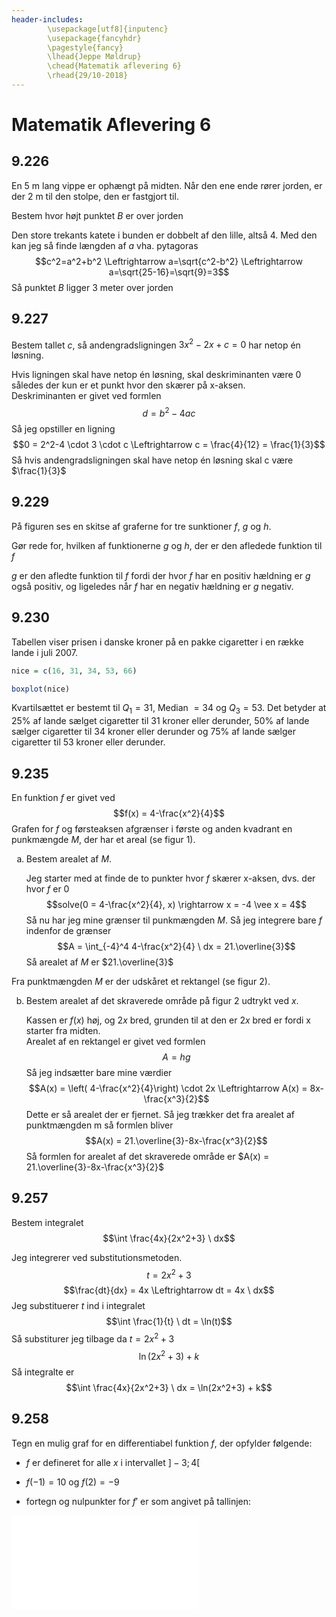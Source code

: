 ```yaml
---
header-includes:
        \usepackage[utf8]{inputenc}
        \usepackage{fancyhdr}
        \pagestyle{fancy}
        \lhead{Jeppe Møldrup}
        \chead{Matematik aflevering 6}
        \rhead{29/10-2018}
---
```


# Matematik Aflevering 6

## 9.226

En 5 m lang vippe er ophængt på midten. Når den ene ende rører
jorden, er der 2 m til den stolpe, den er fastgjort til.

Bestem hvor højt punktet $B$ er over jorden

Den store trekants katete i bunden er dobbelt af den lille, altså 4. Med den kan jeg så finde
længden af $a$ vha. pytagoras
$$c^2=a^2+b^2 \Leftrightarrow a=\sqrt{c^2-b^2} \Leftrightarrow a=\sqrt{25-16}=\sqrt{9}=3$$
Så punktet $B$ ligger 3 meter over jorden

## 9.227

Bestem tallet $c$, så andengradsligningen $3x^2-2x+c = 0$ har netop én løsning.

Hvis ligningen skal have netop én løsning, skal deskriminanten være 0 således der
kun er et punkt hvor den skærer på x-aksen.  
Deskriminanten er givet ved formlen
$$d = b^2-4ac$$
Så jeg opstiller en ligning
$$0 = 2^2-4 \cdot 3 \cdot c \Leftrightarrow c = \frac{4}{12} = \frac{1}{3}$$
Så hvis andengradsligningen skal have netop én løsning skal c være $\frac{1}{3}$

## 9.229

På figuren ses en skitse af graferne for tre sunktioner $f$, $g$ og $h$.

Gør rede for, hvilken af funktionerne $g$ og $h$, der er den afledede funktion til $f$

$g$ er den afledte funktion til $f$ fordi der hvor $f$ har en positiv hældning er $g$
også positiv, og ligeledes når $f$ har en negativ hældning er $g$ negativ.

## 9.230

Tabellen viser prisen i danske kroner på en pakke cigaretter i en række lande i juli 2007.

```r
nice = c(16, 31, 34, 53, 66)

boxplot(nice)
```
\pagebreak

Kvartilsættet er bestemt til $Q_1 = 31$, Median $= 34$ og $Q_3 = 53$. Det betyder at 25\%
af lande sælget cigaretter til 31 kroner eller derunder, 50\% af lande sælger cigaretter til
34 kroner eller derunder og 75\% af lande sælger cigaretter til 53 kroner eller derunder.

## 9.235

En funktion $f$ er givet ved
$$f(x) = 4-\frac{x^2}{4}$$
Grafen for $f$ og førsteaksen afgrænser i første og anden kvadrant en punkmængde $M$, der har et
areal (se figur 1).

a. Bestem arealet af $M$.
   
   Jeg starter med at finde de to punkter hvor $f$ skærer x-aksen, dvs. der hvor $f$ er 0
   $$solve(0 = 4-\frac{x^2}{4}, x) \rightarrow x = -4 \vee x = 4$$
   Så nu har jeg mine grænser til punkmængden $M$. Så jeg integrere bare $f$ indenfor de grænser
   $$A = \int_{-4}^4 4-\frac{x^2}{4} \ dx = 21.\overline{3}$$
   Så arealet af $M$ er $21.\overline{3}$

Fra punktmængden $M$ er der udskåret et rektangel (se figur 2).

b. Bestem arealet af det skraverede område på figur 2 udtrykt ved $x$.
   
   Kassen er $f(x)$ høj, og $2x$ bred, grunden til at den er $2x$ bred er fordi x starter fra midten.  
   Arealet af en rektangel er givet ved formlen
   $$A = hg$$
   Så jeg indsætter bare mine værdier
   $$A(x) = \left( 4-\frac{x^2}{4}\right) \cdot 2x \Leftrightarrow A(x) = 8x-\frac{x^3}{2}$$
   Dette er så arealet der er fjernet. Så jeg trækker det fra arealet af punktmængden m så formlen bliver
   $$A(x) = 21.\overline{3}-8x-\frac{x^3}{2}$$
   Så formlen for arealet af det skraverede område er $A(x) = 21.\overline{3}-8x-\frac{x^3}{2}$

## 9.257

Bestem integralet
$$\int \frac{4x}{2x^2+3} \ dx$$

Jeg integrerer ved substitutionsmetoden.
$$t = 2x^2 + 3$$
$$\frac{dt}{dx} = 4x \Leftrightarrow dt = 4x \ dx$$
Jeg substituerer $t$ ind i integralet
$$\int \frac{1}{t} \ dt = \ln(t)$$
Så substiturer jeg tilbage da $t = 2x^2 + 3$
$$\ln(2x^2+3)+k$$
Så integralte er
$$\int \frac{4x}{2x^2+3} \ dx = \ln(2x^2+3) + k$$

## 9.258

Tegn en mulig graf for en differentiabel funktion $f$, der opfylder følgende:

* $f$ er defineret for alle $x$ i intervallet $]-3;4[$

* $f(-1) = 10$ og $f(2) = -9$

* fortegn og nulpunkter for $f'$ er som angivet på tallinjen:
  
  \begin{center}
  \begin{tabular}{c c c c c c c c}
  x & -3 & & -1 & & 2 & & 4 \\
  \hline
  $f'(x)$ & & + & 0 & - & 0 & + & \\
  \end{tabular}
  \end{center}

![](figure/diagram.pdf)
